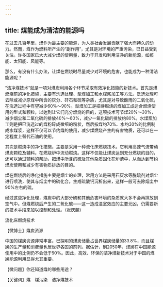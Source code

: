 ```yaml
---
---
---
```

title: 煤能成为清洁的能源吗
---




在过去几百年里，煤作为最主要的能源，为人类社会发展贡献了强大而持久的动力。然而，煤作为燃料所产生的“副作用”，尤其是对环境的严重污染，已日益受到关注。许多国家已大大减少煤的使用量，致力于开发和利用洁净的新能源，如核能、太阳能、风能等。

那么，有没有什么办法，让煤在燃烧时尽量减少对环境的危害，也能成为一种清洁能源呢？

“洁净煤技术”就是一项对煤炭利用各个环节采取有效净化措施的新技术。首先是煤燃烧前的净化措施，主要有洗选处理、型煤加工和水煤浆加工等方法。洗选处理可去除或减少原煤中所含的灰分、矸石和硫等杂质，尤其是对导致酸雨的二氧化硫，在洗选过程中有望减少60%～90%。型煤加工是把待燃烧的煤加工成适合燃烧使用的型式和颗粒，以达到让它们充分燃烧的目的，这项技术可节煤20%～30%，减少烟尘和二氧化硫的排放40%～60%，减少一氧化碳的排放约80%。水煤浆加工则是把已洗选过的煤粉碎成微细的粉状，然后按煤约70%、水约30%的比例制成水煤浆，这样不仅可以节约煤的使用，减少煤燃烧产生的有害物质，还可以在一定程度上替代石油的使用。

其次是燃烧中的净化措施，主要是采用一种流化床燃烧技术。它利用高速气流带动煤炭颗粒及辅料，在燃烧炉中流动燃烧。这样不仅能让煤炭达到充分燃烧的目的，还可以通过辅料的帮助，把煤中所含的硫及其他杂质固化在炉渣中，从而达到节约煤炭使用和减少有害物质排放的目的。

煤在燃烧后的净化措施主要是烟尘的处理，常用方法是采用石灰水等脱硫剂对烟尘进行喷洗，使其与烟尘中的硫化合，生成硫酸钙沉析出来，这样一般可去除烟尘中90%左右的硫。

经过这些净化处理，煤炭中的大部分硫和其他危害环境的杂质就大多不会再排放到空气中。但煤燃烧后产生的二氧化碳——这一造成温室效应的主要元凶，仍需要新的技术手段来加以控制和处理。（张庆麟）

流化床燃烧技术





【微博士】煤炭资源

中国的煤炭资源非常丰富，已探明的煤炭储量占世界煤炭储量的33.8%，而且煤炭的生产量和消费量也居世界各国的前列。据估计，到2050年，煤炭在中国能源使用中的比例仍不会低于50%。因此，高效、环保的洁净煤新技术对于中国的煤炭能源利用显得尤其重要。

【微问题】你还知道煤的哪些用途？

【关键词】煤　煤污染　洁净煤技术